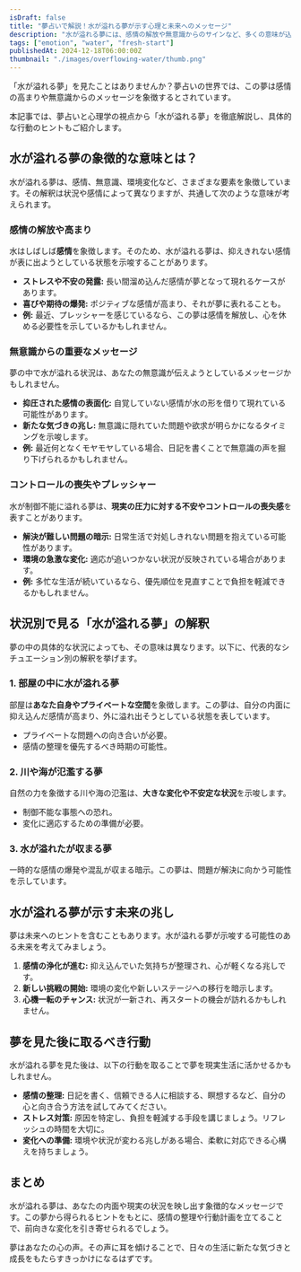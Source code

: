 ```yaml
---
isDraft: false
title: "夢占いで解説！水が溢れる夢が示す心理と未来へのメッセージ"
description: "水が溢れる夢には、感情の解放や無意識からのサインなど、多くの意味が込められています。夢占いと心理学の視点から、その象徴と具体的な行動のヒントを徹底解説します。"
tags: ["emotion", "water", "fresh-start"]
publishedAt: 2024-12-18T06:00:00Z
thumbnail: "./images/overflowing-water/thumb.png"
---
```


「水が溢れる夢」を見たことはありませんか？夢占いの世界では、この夢は感情の高まりや無意識からのメッセージを象徴するとされています。

本記事では、夢占いと心理学の視点から「水が溢れる夢」を徹底解説し、具体的な行動のヒントもご紹介します。

<TableOfContents />

<AdUnit />

## 水が溢れる夢の象徴的な意味とは？

水が溢れる夢は、感情、無意識、環境変化など、さまざまな要素を象徴しています。その解釈は状況や感情によって異なりますが、共通して次のような意味が考えられます。

### 感情の解放や高まり

水はしばしば<strong>感情</strong>を象徴します。そのため、水が溢れる夢は、抑えきれない感情が表に出ようとしている状態を示唆することがあります。

- <strong>ストレスや不安の発露:</strong> 長い間溜め込んだ感情が夢となって現れるケースがあります。
- <strong>喜びや期待の爆発:</strong> ポジティブな感情が高まり、それが夢に表れることも。
- <strong>例:</strong> 最近、プレッシャーを感じているなら、この夢は感情を解放し、心を休める必要性を示しているかもしれません。

### 無意識からの重要なメッセージ

夢の中で水が溢れる状況は、あなたの無意識が伝えようとしているメッセージかもしれません。

- <strong>抑圧された感情の表面化:</strong> 自覚していない感情が水の形を借りて現れている可能性があります。
- <strong>新たな気づきの兆し:</strong> 無意識に隠れていた問題や欲求が明らかになるタイミングを示唆します。
- <strong>例:</strong> 最近何となくモヤモヤしている場合、日記を書くことで無意識の声を掘り下げられるかもしれません。

### コントロールの喪失やプレッシャー

水が制御不能に溢れる夢は、<strong>現実の圧力に対する不安やコントロールの喪失感</strong>を表すことがあります。

- <strong>解決が難しい問題の暗示:</strong> 日常生活で対処しきれない問題を抱えている可能性があります。
- <strong>環境の急激な変化:</strong> 適応が追いつかない状況が反映されている場合があります。
- <strong>例:</strong> 多忙な生活が続いているなら、優先順位を見直すことで負担を軽減できるかもしれません。

<AdUnit />

## 状況別で見る「水が溢れる夢」の解釈

夢の中の具体的な状況によっても、その意味は異なります。以下に、代表的なシチュエーション別の解釈を挙げます。

### 1. 部屋の中に水が溢れる夢

部屋は<strong>あなた自身やプライベートな空間</strong>を象徴します。この夢は、自分の内面に抑え込んだ感情が高まり、外に溢れ出そうとしている状態を表しています。

- プライベートな問題への向き合いが必要。
- 感情の整理を優先するべき時期の可能性。

### 2. 川や海が氾濫する夢

自然の力を象徴する川や海の氾濫は、<strong>大きな変化や不安定な状況</strong>を示唆します。

- 制御不能な事態への恐れ。
- 変化に適応するための準備が必要。

### 3. 水が溢れたが収まる夢

一時的な感情の爆発や混乱が収まる暗示。この夢は、問題が解決に向かう可能性を示しています。

<AdUnit />

## 水が溢れる夢が示す未来の兆し

夢は未来へのヒントを含むこともあります。水が溢れる夢が示唆する可能性のある未来を考えてみましょう。

1. <strong>感情の浄化が進む:</strong> 抑え込んでいた気持ちが整理され、心が軽くなる兆しです。
2. <strong>新しい挑戦の開始:</strong> 環境の変化や新しいステージへの移行を暗示します。
3. <strong>心機一転のチャンス:</strong> 状況が一新され、再スタートの機会が訪れるかもしれません。

<AdUnit />

## 夢を見た後に取るべき行動

水が溢れる夢を見た後は、以下の行動を取ることで夢を現実生活に活かせるかもしれません。

- <strong>感情の整理:</strong> 日記を書く、信頼できる人に相談する、瞑想するなど、自分の心と向き合う方法を試してみてください。
- <strong>ストレス対策:</strong> 原因を特定し、負担を軽減する手段を講じましょう。リフレッシュの時間を大切に。
- <strong>変化への準備:</strong> 環境や状況が変わる兆しがある場合、柔軟に対応できる心構えを持ちましょう。

<AdUnit />

## まとめ

水が溢れる夢は、あなたの内面や現実の状況を映し出す象徴的なメッセージです。この夢から得られるヒントをもとに、感情の整理や行動計画を立てることで、前向きな変化を引き寄せられるでしょう。

夢はあなたの心の声。その声に耳を傾けることで、日々の生活に新たな気づきと成長をもたらすきっかけになるはずです。
